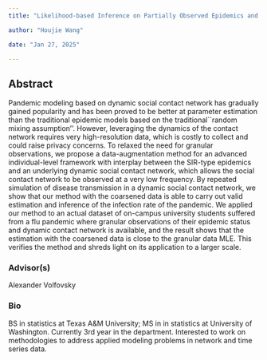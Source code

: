 ```yaml
---
title: "Likelihood-based Inference on Partially Observed Epidemics and Network Dynamics"

author: "Houjie Wang"

date: "Jan 27, 2025"

---
```


## Abstract 

Pandemic modeling based on dynamic social contact network has gradually gained popularity and has been proved to be better at parameter estimation than the traditional epidemic models based on the  traditional``random mixing assumption''. However, leveraging the dynamics of the contact network requires very high-resolution data, which is costly to collect and could raise privacy concerns. To relaxed the need for granular observations, we propose a data-augmentation method for an advanced individual-level framework with interplay between the SIR-type epidemics and an underlying dynamic social contact network, which allows the social contact network to be observed at a very low frequency. By repeated simulation of disease transmission in a dynamic social contact network, we show that our method with the coarsened data is able to carry out valid estimation and inference of the infection rate of the pandemic. We applied our method to an actual dataset of on-campus university students suffered from a flu pandemic where granular observations of their epidemic status and dynamic contact network is available, and the result shows that the estimation with the coarsened data is close to the granular data MLE. This verifies the method and shreds light on its application to a larger scale.


### Advisor(s)
Alexander Volfovsky


### Bio
BS in statistics at Texas A&M University; MS in in statistics at University of Washington. Currently 3rd year in the department. Interested to work on methodologies to address applied modeling problems in network and time series data.

